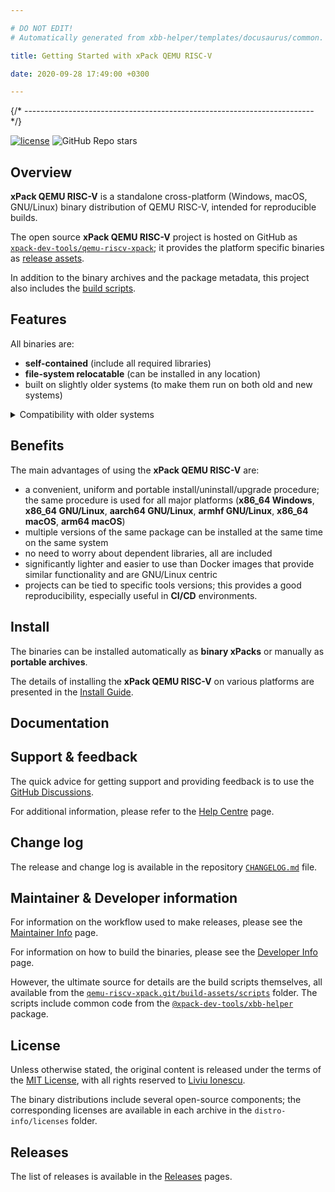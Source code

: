 ```yaml
---

# DO NOT EDIT!
# Automatically generated from xbb-helper/templates/docusaurus/common.

title: Getting Started with xPack QEMU RISC-V

date: 2020-09-28 17:49:00 +0300

---
```



{/* ------------------------------------------------------------------------ */}

[![license](https://img.shields.io/github/license/xpack-dev-tools/qemu-riscv-xpack)](https://github.com/xpack-dev-tools/qemu-riscv-xpack/blob/xpack/LICENSE)
![GitHub Repo stars](https://img.shields.io/github/stars/xpack-dev-tools/qemu-riscv-xpack)

## Overview

**xPack QEMU RISC-V** is a standalone cross-platform (Windows, macOS, GNU/Linux)
binary distribution of QEMU RISC-V,
intended for reproducible builds.

<Overview/>

The open source **xPack QEMU RISC-V** project is hosted on GitHub as
[`xpack-dev-tools/qemu-riscv-xpack`](https://github.com/xpack-dev-tools/qemu-riscv-xpack);
it provides the platform specific binaries as
[release assets](https://github.com/xpack-dev-tools/qemu-riscv-xpack/releases).

In addition to the binary archives and the package metadata,
this project also includes the
[build scripts](https://github.com/xpack-dev-tools/qemu-riscv-xpack/tree/xpack/build-assets/scripts).

<UpgradeNotice/>

## Features

All binaries are:

- **self-contained** (include all required libraries)
- **file-system relocatable** (can be installed in any location)
- built on slightly older systems (to make them run on both old and new systems)

<details>
<summary>Compatibility with older systems</summary>

Given that most operating systems maintain significant compatibility
with older versions, building an application on an older system ensures
that the same binary can run on newer versions. Conversely, building an
application on a newer system may utilize library features that are
not available in older versions, making backward compatibility less
feasible.

</details>

## Benefits

The main advantages of using the **xPack QEMU RISC-V** are:

- a convenient, uniform and portable install/uninstall/upgrade procedure;
  the same procedure is used for all major
  platforms (**x86_64 Windows**,
  **x86_64 GNU/Linux**,
  **aarch64 GNU/Linux**,
  **armhf GNU/Linux**,
  **x86_64 macOS**,
  **arm64 macOS**)
- multiple versions of the same package can be installed at the same time on
  the same system
- no need to worry about dependent libraries, all are included
- significantly lighter and easier to use than Docker images that provide
  similar functionality and are GNU/Linux centric
- projects can be tied to specific tools versions; this provides a good
  reproducibility, especially useful in **CI/CD** environments.

<Compatibility/>

## Install

The binaries can be installed automatically as **binary xPacks** or manually as
**portable archives**.

The details of installing the **xPack QEMU RISC-V** on various platforms are
presented in the
[Install Guide](/docs/install/).

## Documentation

<Documentation/>

<ReleaseSchedule/>

## Support & feedback

The quick advice for getting support and providing feedback is to use the
[GitHub Discussions](https://github.com/xpack-dev-tools/qemu-riscv-xpack/discussions/).

For additional information, please refer to the
[Help Centre](/docs/support/) page.

## Change log

The release and change log is available in the repository
[`CHANGELOG.md`](https://github.com/xpack-dev-tools/qemu-riscv-xpack/blob/xpack/CHANGELOG.md) file.

## Maintainer & Developer information

For information on the workflow used to make releases, please see the
[Maintainer Info](/docs/maintainer/) page.

For information on how to build the binaries, please see the
[Developer Info](/docs/developer/) page.

However, the ultimate source for details are the build scripts themselves,
all available from the
[`qemu-riscv-xpack.git/build-assets/scripts`](https://github.com/xpack-dev-tools/qemu-riscv-xpack/tree/xpack/build-assets/scripts/)
folder. The scripts include common code from the [`@xpack-dev-tools/xbb-helper`](https://github.com/xpack-dev-tools/xbb-helper-xpack) package.

## License

Unless otherwise stated, the original content is released under the terms of the
[MIT License](https://opensource.org/licenses/mit/),
with all rights reserved to
[Liviu Ionescu](https://github.com/ilg-ul).

The binary distributions include several open-source components; the
corresponding licenses are available in each archive in the
`distro-info/licenses` folder.

## Releases

The list of releases is available in the [Releases](/docs/releases/) pages.

<More/>
